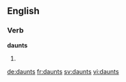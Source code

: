 
==English==

===Verb===
'''daunts'''

# {{third-person singular of|daunt}}

[[de:daunts]]
[[fr:daunts]]
[[sv:daunts]]
[[vi:daunts]]